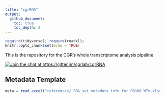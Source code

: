 ```yaml
---
title: "cgrRNA"
output:
  github_document:
    toc: true
    toc_depth: 2
---
```


```r
require(tidyverse); require(readxl);
knitr::opts_chunk$set(echo = TRUE)
```

This is the repository for the CGR's whole transcriptome analysis pipeline

[![Join the chat at https://gitter.im/cgrlab/cgrRNA](https://badges.gitter.im/cgrlab/cgrRNA.svg)](https://gitter.im/cgrlab/cgrRNA?utm_source=badge&utm_medium=badge&utm_campaign=pr-badge&utm_content=badge)


## Metadata Template

```r


meta = read_excel("references/_SBG_set metadata info for RD168 WTx.xlsx")



```



